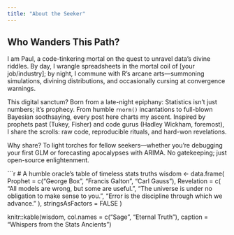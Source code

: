 ```yaml
---
title: "About the Seeker"
---
```


## Who Wanders This Path?

I am Paul, a code-tinkering mortal on the quest to unravel data's divine riddles. By day, I wrangle spreadsheets in the mortal coil of [your job/industry]; by night, I commune with R's arcane arts—summoning simulations, divining distributions, and occasionally cursing at convergence warnings.

This digital sanctum? Born from a late-night epiphany: Statistics isn't just numbers; it's prophecy. From humble `rnorm()` incantations to full-blown Bayesian soothsaying, every post here charts my ascent. Inspired by prophets past (Tukey, Fisher) and code gurus (Hadley Wickham, foremost), I share the scrolls: raw code, reproducible rituals, and hard-won revelations.

Why share? To light torches for fellow seekers—whether you're debugging your first GLM or forecasting apocalypses with ARIMA. No gatekeeping; just open-source enlightenment.

```r
# A humble oracle's table of timeless stats truths
wisdom <- data.frame(
  Prophet = c("George Box", "Francis Galton", "Carl Gauss"),
  Revelation = c(
    "All models are wrong, but some are useful.",
    "The universe is under no obligation to make sense to you.",
    "Error is the discipline through which we advance."
  ),
  stringsAsFactors = FALSE
)

knitr::kable(wisdom, 
             col.names = c("Sage", "Eternal Truth"),
             caption = "Whispers from the Stats Ancients")
